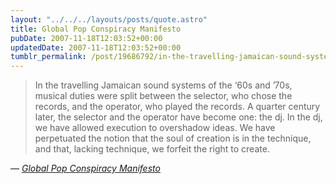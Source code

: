 ```yaml
---
layout: "../../../layouts/posts/quote.astro"
title: Global Pop Conspiracy Manifesto
pubDate: 2007-11-18T12:03:52+00:00
updatedDate: 2007-11-18T12:03:52+00:00
tumblr_permalink: /post/19686792/in-the-travelling-jamaican-sound-systems-of-the
---
```


> In the travelling Jamaican sound systems of the &lsquo;60s and &#8217;70s, musical duties were split between the selector, who chose the records, and the operator, who played the records. A quarter century later, the selector and the operator have become one: the dj. In the dj, we have allowed execution to overshadow ideas. We have perpetuated the notion that the soul of creation is in the technique, and that, lacking technique, we forfeit the right to create.

— <cite>[_Global Pop Conspiracy Manifesto_](http://www.globalpopconspiracy.com/manifesto/)</cite>

